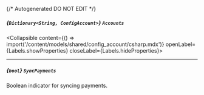 {/* Autogenerated DO NOT EDIT  */}

##### *{`Dictionary<String, ConfigAccount>`}* `Accounts`
<Collapsible content={() => import('/content/models/shared/config_account/csharp.mdx')} openLabel={Labels.showProperties} closeLabel={Labels.hideProperties}>
</Collapsible>

---
##### *{`bool`}* `SyncPayments`
Boolean indicator for syncing payments.


